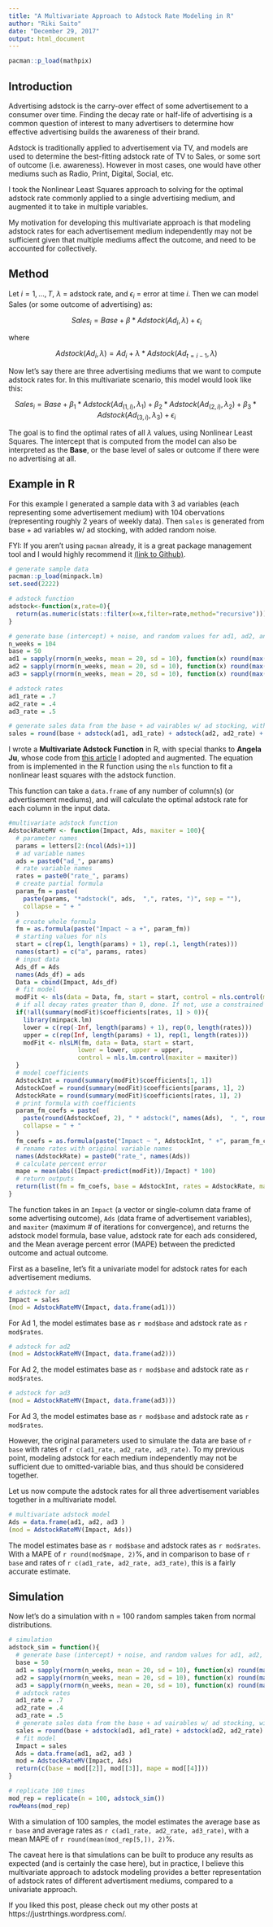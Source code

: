 ```yaml
---
title: "A Multivariate Approach to Adstock Rate Modeling in R"
author: "Riki Saito"
date: "December 29, 2017"
output: html_document
---
```


```r
pacman::p_load(mathpix)
```

## Introduction

Advertising adstock is the carry-over effect of some advertisement to a consumer over time. Finding the decay rate or half-life of advertising is a common question of interest to many advertisers to determine how effective advertising builds the awareness of their brand.

Adstock is traditionally applied to advertisement via TV, and models are used to determine the best-fitting adstock rate of TV to Sales, or some sort of outcome (i.e. awareness). However in most cases, one would have other mediums such as Radio, Print, Digital, Social, etc.

I took the Nonlinear Least Squares approach to solving for the optimal adstock rate commonly applied to a single advertising medium, and augmented it to take in multiple variables.

My motivation for developing this multivariate approach is that modeling adstock rates for each advertisement medium independently may not be sufficient given that multiple mediums affect the outcome, and need to be accounted for collectively.

## Method

Let $i = 1,..., T$,  $\lambda$ = adstock rate, and $\epsilon_{i}$ = error at time $i$. Then we can model Sales (or some outcome of advertising) as:

$$
Sales_{i} = Base + \beta * Adstock(Ad_{i}, \lambda) + \epsilon_{i}
$$

where

$$
Adstock(Ad_i, \lambda) = Ad_{i} + \lambda*Adstock(Ad_{t = i-1}, \lambda)
$$

Now let's say there are three advertising mediums that we want to compute adstock rates for. In this multivariate scenario, this model would look like this:

$$
Sales_{i} = Base + \beta_1 * Adstock(Ad_{(1, i)}, \lambda_1) +  \beta_2 * Adstock(Ad_{(2,i)}, \lambda_2)  + \beta_3 * Adstock(Ad_{(3,i)}, \lambda_3) + \epsilon_{i}
$$

The goal is to find the optimal rates of all $\lambda$ values, using Nonlinear Least Squares. The intercept that is computed from the model can also be interpreted as the **Base**, or the base level of sales or outcome if there were no advertising at all.


## Example in R

For this example I generated a sample data with 3 ad variables (each representing some advertisement medium) with 104 obervations (representing roughly 2 years of weekly data). Then `sales` is generated from base + ad variables w/ ad stocking, with added random noise.

FYI: If you aren't using `pacman` already, it is a great package management tool and I would highly recommend it [(link to Github)](https://github.com/trinker/pacman).

```r
# generate sample data
pacman::p_load(minpack.lm)
set.seed(2222)

# adstock function
adstock<-function(x,rate=0){
  return(as.numeric(stats::filter(x=x,filter=rate,method="recursive")))
}

# generate base (intercept) + noise, and random values for ad1, ad2, and ad3
n_weeks = 104
base = 50
ad1 = sapply(rnorm(n_weeks, mean = 20, sd = 10), function(x) round(max(x, 0), 0))
ad2 = sapply(rnorm(n_weeks, mean = 20, sd = 10), function(x) round(max(x, 0), 0))
ad3 = sapply(rnorm(n_weeks, mean = 20, sd = 10), function(x) round(max(x, 0), 0))

# adstock rates
ad1_rate = .7
ad2_rate = .4
ad3_rate = .5

# generate sales data from the base + ad vairables w/ ad stocking, with random noise
sales = round(base + adstock(ad1, ad1_rate) + adstock(ad2, ad2_rate) + adstock(ad3, ad3_rate) + rnorm(n_weeks, sd = 5), 0)
```

I wrote a **Multivariate Adstock Function** in R, with special thanks to **Angela Ju**, whose code from [this article](https://www.linkedin.com/pulse/function-i-wrote-r-derive-optimal-adstock-rate-from-data-angela-ju/) I adopted and augmented. The equation from is implemented in the R function using the `nls` function to fit a nonlinear least squares with the adstock function.

This function can take a `data.frame` of any number of column(s) (or advertisement mediums), and will calculate the optimal adstock rate for each column in the input data.

```r
#multivariate adstock function
AdstockRateMV <- function(Impact, Ads, maxiter = 100){
  # parameter names
  params = letters[2:(ncol(Ads)+1)]
  # ad variable names
  ads = paste0("ad_", params)
  # rate variable names
  rates = paste0("rate_", params)
  # create partial formula
  param_fm = paste(
    paste(params, "*adstock(", ads,  ",", rates, ")", sep = ""),
    collapse = " + "
  )
  # create whole formula
  fm = as.formula(paste("Impact ~ a +", param_fm))
  # starting values for nls
  start = c(rep(1, length(params) + 1), rep(.1, length(rates)))
  names(start) = c("a", params, rates)
  # input data
  Ads_df = Ads
  names(Ads_df) = ads
  Data = cbind(Impact, Ads_df)
  # fit model
  modFit <- nls(data = Data, fm, start = start, control = nls.control(maxiter = maxiter, warnOnly = T))
  # if all decay rates greater than 0, done. If not, use a constrained nls model (with lower and upper parameter limits)
  if(!all(summary(modFit)$coefficients[rates, 1] > 0)){
    library(minpack.lm)
    lower = c(rep(-Inf, length(params) + 1), rep(0, length(rates)))
    upper = c(rep(Inf, length(params) + 1), rep(1, length(rates)))
    modFit <- nlsLM(fm, data = Data, start = start,
                   lower = lower, upper = upper,
                   control = nls.lm.control(maxiter = maxiter)) 
  }
  # model coefficients
  AdstockInt = round(summary(modFit)$coefficients[1, 1])
  AdstockCoef = round(summary(modFit)$coefficients[params, 1], 2)
  AdstockRate = round(summary(modFit)$coefficients[rates, 1], 2)
  # print formula with coefficients
  param_fm_coefs = paste(
    paste(round(AdstockCoef, 2), " * adstock(", names(Ads),  ", ", round(AdstockRate, 2), ")", sep = ""),
    collapse = " + "
  )
  fm_coefs = as.formula(paste("Impact ~ ", AdstockInt, " +", param_fm_coefs))
  # rename rates with original variable names
  names(AdstockRate) = paste0("rate_", names(Ads))
  # calculate percent error
  mape = mean(abs((Impact-predict(modFit))/Impact) * 100)
  # return outputs
  return(list(fm = fm_coefs, base = AdstockInt, rates = AdstockRate, mape = mape))
}

```

The function takes in an `Impact` (a vector or single-column data frame of some advertising outcome), `Ads` (data frame of advertisement variables), and `maxiter` (maximum # of iterations for convergence), and returns the adstock model formula, base value, adstock rate for each ads considered, and the Mean average percent error (MAPE) between the predicted outcome and actual outcome.

First as a baseline, let's fit a univariate model for adstock rates for each advertisement mediums.

```r
# adstock for ad1
Impact = sales
(mod = AdstockRateMV(Impact, data.frame(ad1)))
```

For Ad 1, the model estimates base as `r mod$base` and adstock rate as `r mod$rates`.

```r
# adstock for ad2
(mod = AdstockRateMV(Impact, data.frame(ad2)))
```

For Ad 2, the model estimates base as `r mod$base` and adstock rate as `r mod$rates`.

```r
# adstock for ad3
(mod = AdstockRateMV(Impact, data.frame(ad3)))
```

For Ad 3, the model estimates base as `r mod$base` and adstock rate as `r mod$rates`.

However, the original parameters used to simulate the data are base of `r base` with rates of `r c(ad1_rate, ad2_rate, ad3_rate)`. To my previous point, modeling adstock for each medium independently may not be sufficient due to omitted-variable bias, and thus should be considered together.


Let us now compute the adstock rates for all three advertisement variables together in a multivariate model.

```r
# multivariate adstock model
Ads = data.frame(ad1, ad2, ad3 )
(mod = AdstockRateMV(Impact, Ads))
```

The model estimates base as `r mod$base` and adstock rates as `r mod$rates`. With a MAPE of `r round(mod$mape, 2)`%, and in comparison to base of `r base` and rates of `r c(ad1_rate, ad2_rate, ad3_rate)`, this is a fairly accurate estimate.

## Simulation

Now let's do a simulation with n = 100 random samples taken from normal distributions.

```r
# simulation
adstock_sim = function(){
  # generate base (intercept) + noise, and random values for ad1, ad2, and ad3
  base = 50
  ad1 = sapply(rnorm(n_weeks, mean = 20, sd = 10), function(x) round(max(x, 0), 0))
  ad2 = sapply(rnorm(n_weeks, mean = 20, sd = 10), function(x) round(max(x, 0), 0))
  ad3 = sapply(rnorm(n_weeks, mean = 20, sd = 10), function(x) round(max(x, 0), 0))
  # adstock rates
  ad1_rate = .7
  ad2_rate = .4
  ad3_rate = .5
  # generate sales data from the base + ad vairables w/ ad stocking, with random noise
  sales = round(base + adstock(ad1, ad1_rate) + adstock(ad2, ad2_rate) + adstock(ad3, ad3_rate) + rnorm(n_weeks, sd = 5), 0)
  # fit model
  Impact = sales
  Ads = data.frame(ad1, ad2, ad3 )
  mod = AdstockRateMV(Impact, Ads)
  return(c(base = mod[[2]], mod[[3]], mape = mod[[4]]))
}

# replicate 100 times
mod_rep = replicate(n = 100, adstock_sim())
rowMeans(mod_rep)
```

With a simulation of 100 samples, the model estimates the average base as `r base` and average rates as `r c(ad1_rate, ad2_rate, ad3_rate)`, with a mean MAPE of `r round(mean(mod_rep[5,]), 2)`%.

The caveat here is that simulations can be built to produce any results as expected (and is certainly the case here), but in practice, I believe this multivariate approach to adstock modeling provides a better representation of adstock rates of different advertisment mediums, compared to a univariate approach. 

If you liked this post, please check out my other posts at https://justrthings.wordpress.com/. 



